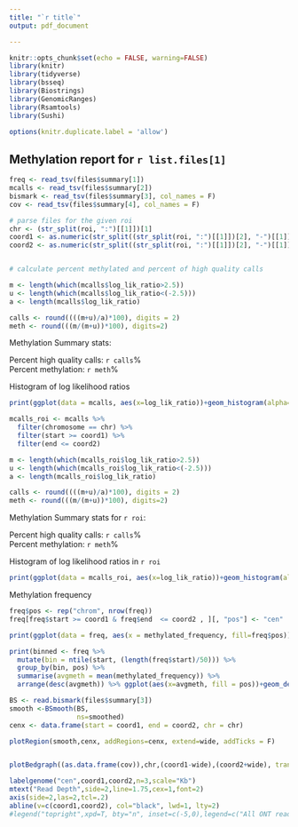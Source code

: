 ```yaml
---
title: "`r title`"
output: pdf_document

---
```


```r
knitr::opts_chunk$set(echo = FALSE, warning=FALSE)
library(knitr)
library(tidyverse)
library(bsseq)
library(Biostrings)
library(GenomicRanges)
library(Rsamtools)
library(Sushi)

options(knitr.duplicate.label = 'allow')
```

## Methylation report for `r list.files[1]`

```r
freq <- read_tsv(files$summary[1])
mcalls <- read_tsv(files$summary[2])
bismark <- read_tsv(files$summary[3], col_names = F)
cov <- read_tsv(files$summary[4], col_names = F)

# parse files for the given roi
chr <- (str_split(roi, ":")[[1]])[1]
coord1 <- as.numeric(str_split((str_split(roi, ":")[[1]])[2], "-")[[1]][1])
coord2 <- as.numeric(str_split((str_split(roi, ":")[[1]])[2], "-")[[1]][2])


# calculate percent methylated and percent of high quality calls

m <- length(which(mcalls$log_lik_ratio>2.5))
u <- length(which(mcalls$log_lik_ratio<(-2.5)))
a <- length(mcalls$log_lik_ratio)

calls <- round((((m+u)/a)*100), digits = 2)
meth <- round(((m/(m+u))*100), digits=2)

```


Methylation Summary stats:
 
Percent high quality calls: `r calls`%  
Percent methylation: `r meth`%  


Histogram of log likelihood ratios

```r
print(ggplot(data = mcalls, aes(x=log_lik_ratio))+geom_histogram(alpha=.5, binwidth = .5, fill = "red")+theme_bw()+geom_vline(xintercept= c(-2.5, 2.5), linetype="dashed", color="black")+xlim(-25,25))

```


```r
mcalls_roi <- mcalls %>% 
  filter(chromosome == chr) %>%
  filter(start >= coord1) %>%
  filter(end <= coord2)

m <- length(which(mcalls_roi$log_lik_ratio>2.5))
u <- length(which(mcalls_roi$log_lik_ratio<(-2.5)))
a <- length(mcalls_roi$log_lik_ratio)

calls <- round((((m+u)/a)*100), digits = 2)
meth <- round(((m/(m+u))*100), digits=2)
```
Methylation Summary stats for `r roi`:
 
Percent high quality calls: `r calls`%  
Percent methylation: `r meth`%  

Histogram of log likelihood ratios in `r roi`
``` r
print(ggplot(data = mcalls_roi, aes(x=log_lik_ratio))+geom_histogram(alpha=.5, binwidth = .5, fill = "red")+theme_bw()+geom_vline(xintercept= c(-2.5, 2.5), linetype="dashed", color="black")+xlim(-25,25))

```
\newpage
Methylation frequency
```r
freq$pos <- rep("chrom", nrow(freq))
freq[freq$start >= coord1 & freq$end  <= coord2 , ][, "pos"] <- "cen"
```
``` r
print(ggplot(data = freq, aes(x = methylated_frequency, fill=freq$pos)) +geom_density(alpha=.5)+facet_wrap(~freq$pos, ncol=2)+theme_bw()+labs(x="methylated frequency (per base)", color="Position")+scale_fill_manual("region",values=c( "red", "green"))+theme(legend.position="bottom"))

```

``` r
print(binned <- freq %>%
  mutate(bin = ntile(start, (length(freq$start)/50))) %>%
  group_by(bin, pos) %>%
  summarise(avgmeth = mean(methylated_frequency)) %>%
  arrange(desc(avgmeth)) %>% ggplot(aes(x=avgmeth, fill = pos))+geom_density(alpha=.5)+theme_bw()+labs(x="Average methylation frequency (bin size 50bps)")+facet_wrap(~pos, ncol=2)+scale_fill_manual("Region",values=c( "red", "green")))
```

\newpage

```r
BS <- read.bismark(files$summary[3])
smooth <-BSmooth(BS, 
                 ns=smoothed)
cenx <- data.frame(start = coord1, end = coord2, chr = chr)
```

```r
plotRegion(smooth,cenx, addRegions=cenx, extend=wide, addTicks = F)


plotBedgraph((as.data.frame(cov)),chr,(coord1-wide),(coord2+wide), transparency =.5, color= SushiColors(2)(2)[1])

labelgenome("cen",coord1,coord2,n=3,scale="Kb")
mtext("Read Depth",side=2,line=1.75,cex=1,font=2)
axis(side=2,las=2,tcl=.2)
abline(v=c(coord1,coord2), col="black", lwd=1, lty=2)
#legend("topright",xpd=T, bty="n", inset=c(-5,0),legend=c("All ONT reads","ONT with high quality meth calls"), fill=opaque(SushiColors(2)(2)),border=SushiColors(2)(2),text.font=2,cex=1.0)

```